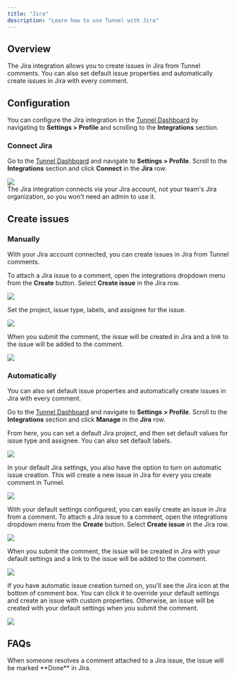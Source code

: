 ```yaml
---
title: "Jira"
description: "Learn how to use Tunnel with Jira"
---
```


## Overview

The Jira integration allows you to create issues in Jira from Tunnel comments. You can also set default issue properties and automatically create issues in Jira with every comment.

## Configuration

You can configure the Jira integration in the [Tunnel Dashboard](https://tunnel.dev/redirect-to/default) by navigating to **Settings > Profile** and scrolling to the **Integrations** section.

### Connect Jira

Go to the [Tunnel Dashboard](https://tunnel.dev/redirect-to/default) and navigate
to **Settings > Profile**. Scroll to the **Integrations**
section and click **Connect** in the **Jira** row.

<Frame>
  <img src="/assets/screenshots/integrations/jira/organization-profile-settings.png" />
</Frame>
<br />

<Info>
  The Jira integration connects via your Jira account, not your team's Jira
  organization, so you won't need an admin to use it.
</Info>

## Create issues

### Manually

With your Jira account connected, you can create issues in Jira from Tunnel comments.

<Steps>
  <Step title="Open the integrations dropdown menu">

To attach a Jira issue to a comment, open the integrations dropdown menu from the **Create** button. Select **Create issue** in the Jira row.

<Frame>
  <img src="/assets/screenshots/integrations/integrations-dropdown.png" />
</Frame>
  </Step>
  <Step title="Set issue properties">

Set the project, issue type, labels, and assignee for the issue.

<Frame>
  <img src="/assets/screenshots/integrations/jira/jira-ticket-properties.png" />
</Frame>

  </Step>

  <Step title="Submit the comment to create the issue">

When you submit the comment, the issue will be created in Jira and a link to the issue will be added to the comment.

<Frame>
  <img src="/assets/screenshots/integrations/jira/jira-ticket.png" />
</Frame>

  </Step>
</Steps>

### Automatically

You can also set default issue properties and automatically create issues in Jira with every comment.

<Steps>
  <Step title="Add default issue properties">

Go to the [Tunnel Dashboard](https://tunnel.dev/redirect-to/default) and navigate to **Settings > Profile**. Scroll to the **Integrations** section and click **Manage** in the **Jira** row.

From here, you can set a default Jira project, and then set default values for issue type and assignee. You can also set default labels.

<Frame>
  <img src="/assets/screenshots/integrations/jira/default-settings.png" />
</Frame>
</Step>
  <Step title="(Optional) Turn on automatic issue creation">

In your default Jira settings, you also have the option to turn on automatic issue creation. This will create a new issue in Jira for every you create comment in Tunnel.

<Frame>
  <img src="/assets/screenshots/integrations/jira/automatic-screenshot-creation.png" />
</Frame>
  </Step>
  <Step title="Create an issue">

With your default settings configured, you can easily create an issue in Jira from a comment. To attach a Jira issue to a comment, open the integrations dropdown menu from the **Create** button. Select **Create issue** in the Jira row.

<Frame>
  <img src="/assets/screenshots/integrations/integrations-dropdown.png" />
</Frame>

When you submit the comment, the issue will be created in Jira with your default settings and a link to the issue will be added to the comment.

<Frame>
  <img src="/assets/screenshots/integrations/jira/jira-ticket.png" />
</Frame>

If you have automatic issue creation turned on, you'll see the Jira icon at the bottom of comment box. You can click it to override your default settings and create an issue with custom properties. Otherwise, an issue will be created with your default settings when you submit the comment.

<Frame>
  <img src="/assets/screenshots/integrations/jira/jira-icon.png" />
</Frame>
  </Step>
</Steps>

## FAQs

<AccordionGroup>
  <Accordion title="What happens when someone resolves a comment attached to a Jira issue?">
    When someone resolves a comment attached to a Jira issue, the issue will be
    marked **Done** in Jira.
  </Accordion>
</AccordionGroup>

